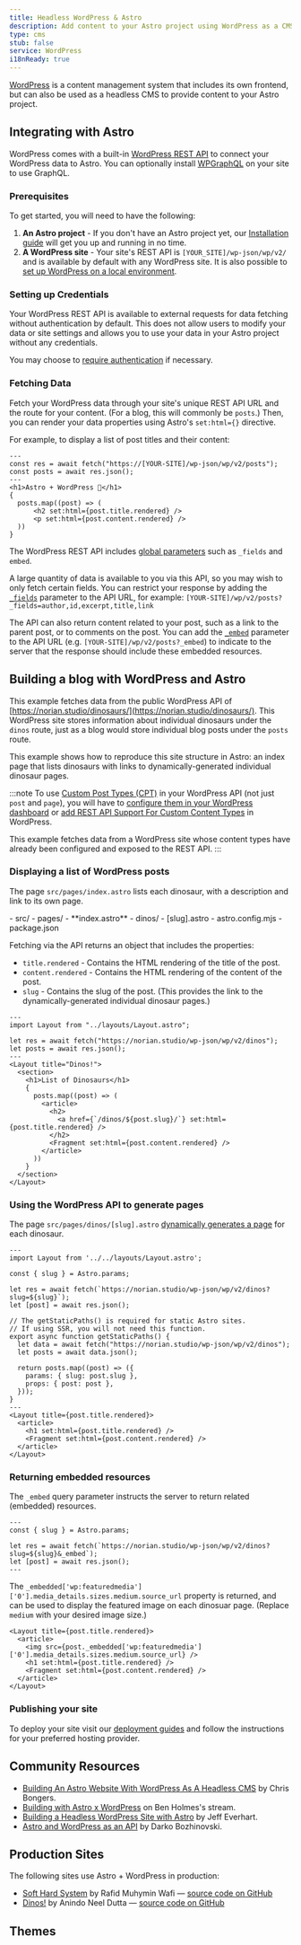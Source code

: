 ```yaml
---
title: Headless WordPress & Astro
description: Add content to your Astro project using WordPress as a CMS
type: cms
stub: false
service: WordPress
i18nReady: true
---
```


[WordPress](https://wordpress.org/) is a content management system that includes its own frontend, but can also be used as a headless CMS to provide content to your Astro project.

## Integrating with Astro

WordPress comes with a built-in [WordPress REST API](https://developer.wordpress.org/rest-api/) to connect your WordPress data to Astro. You can optionally install [WPGraphQL](https://wordpress.org/plugins/wp-graphql/) on your site to use GraphQL.

### Prerequisites

To get started, you will need to have the following:

1. **An Astro project** - If you don't have an Astro project yet, our [Installation guide](/en/install/auto/) will get you up and running in no time.
2. **A WordPress site** - Your site's REST API is `[YOUR_SITE]/wp-json/wp/v2/` and is available by default with any WordPress site. It is also possible to [set up WordPress on a local environment](https://wordpress.org/support/article/installing-wordpress-on-your-own-computer/).

### Setting up Credentials

Your WordPress REST API is available to external requests for data fetching without authentication by default. This does not allow users to modify your data or site settings and allows you to use your data in your Astro project without any credentials.

You may choose to [require authentication](https://developer.wordpress.org/rest-api/frequently-asked-questions/#require-authentication-for-all-requests) if necessary.

### Fetching Data

Fetch your WordPress data through your site's unique REST API URL and the route for your content. (For a blog, this will commonly be `posts`.) Then, you can render your data properties using Astro's `set:html={}` directive. 

For example, to display a list of post titles and their content:

```astro title="src/pages/index.astro"
---
const res = await fetch("https://[YOUR-SITE]/wp-json/wp/v2/posts");
const posts = await res.json();
---
<h1>Astro + WordPress 🚀</h1>
{
  posts.map((post) => (
      <h2 set:html={post.title.rendered} />
      <p set:html={post.content.rendered} />
  ))
}
```

The WordPress REST API includes [global parameters](https://developer.wordpress.org/rest-api/using-the-rest-api/global-parameters/) such as `_fields` and `embed`. 

A large quantity of data is available to you via this API, so you may wish to only fetch certain fields. You can restrict your response by adding the [`_fields`](https://developer.wordpress.org/rest-api/using-the-rest-api/global-parameters/#_fields) parameter to the API URL, for example: `[YOUR-SITE]/wp/v2/posts?_fields=author,id,excerpt,title,link` 

The API can also return content related to your post, such as a link to the parent post, or to comments on the post. You can add the [`_embed`](https://developer.wordpress.org/rest-api/using-the-rest-api/global-parameters/#_embed) parameter to the API URL (e.g. `[YOUR-SITE]/wp/v2/posts?_embed`) to indicate to the server that the response should include these embedded resources.

## Building a blog with WordPress and Astro

This example fetches data from the public WordPress API of [https://norian.studio/dinosaurs/](https://norian.studio/dinosaurs/). This WordPress site stores information about individual dinosaurs under the `dinos` route, just as a blog would store individual blog posts under the `posts` route.

This example shows how to reproduce this site structure in Astro: an index page that lists dinosaurs with links to dynamically-generated individual dinosaur pages.

:::note
To use [Custom Post Types (CPT)](https://learn.wordpress.org/lesson-plan/custom-post-types/) in your WordPress API (not just `post` and `page`), you will have to [configure them in your WordPress dashboard](https://stackoverflow.com/questions/48536646/how-can-i-get-data-from-custom-post-type-using-wp-rest-api) or [add REST API Support For Custom Content Types](https://developer.wordpress.org/rest-api/extending-the-rest-api/adding-rest-api-support-for-custom-content-types/) in WordPress.

This example fetches data from a WordPress site whose content types have already been configured and exposed to the REST API.
:::

### Displaying a list of WordPress posts

The page `src/pages/index.astro` lists each dinosaur, with a description and link to its own page.

<FileTree title="Project Structure">
- src/
  - pages/
    - **index.astro**
    - dinos/
      - [slug].astro
- astro.config.mjs
- package.json
</FileTree>

Fetching via the API returns an object that includes the properties:

- `title.rendered` - Contains the HTML rendering of the title of the post.
- `content.rendered` - Contains the HTML rendering of the content of the post.
- `slug` - Contains the slug of the post. (This provides the link to the dynamically-generated individual dinosaur pages.)

```astro title="/src/pages/index.astro"
---
import Layout from "../layouts/Layout.astro";

let res = await fetch("https://norian.studio/wp-json/wp/v2/dinos");
let posts = await res.json();
---
<Layout title="Dinos!">
  <section>
    <h1>List of Dinosaurs</h1>
    {
      posts.map((post) => (
        <article>
          <h2>
            <a href={`/dinos/${post.slug}/`} set:html={post.title.rendered} />
          </h2>
          <Fragment set:html={post.content.rendered} />
        </article>
      ))
    }
  </section>
</Layout>
```

### Using the WordPress API to generate pages

The page `src/pages/dinos/[slug].astro` [dynamically generates a page](/en/core-concepts/routing/#dynamic-routes) for each dinosaur.

```astro title="/src/pages/dinos/[slug].astro"
---
import Layout from '../../layouts/Layout.astro';

const { slug } = Astro.params;

let res = await fetch(`https://norian.studio/wp-json/wp/v2/dinos?slug=${slug}`);
let [post] = await res.json();

// The getStaticPaths() is required for static Astro sites.
// If using SSR, you will not need this function.
export async function getStaticPaths() {
  let data = await fetch("https://norian.studio/wp-json/wp/v2/dinos");
  let posts = await data.json();

  return posts.map((post) => ({
    params: { slug: post.slug },
    props: { post: post },
  }));
}
---
<Layout title={post.title.rendered}>
  <article>
    <h1 set:html={post.title.rendered} />
    <Fragment set:html={post.content.rendered} />
  </article>
</Layout>
```

### Returning embedded resources

The `_embed` query parameter instructs the server to return related (embedded) resources.

```astro title="src/pages/dinos/[slug].astro" /&_embed/
---
const { slug } = Astro.params;

let res = await fetch(`https://norian.studio/wp-json/wp/v2/dinos?slug=${slug}&_embed`);
let [post] = await res.json();
---
```

The `_embedded['wp:featuredmedia']['0'].media_details.sizes.medium.source_url` property is returned, and can be used to display the featured image on each dinosuar page. (Replace `medium` with your desired image size.)

```astro title="/src/pages/dinos/[slug].astro" {3}
<Layout title={post.title.rendered}>
  <article>
    <img src={post._embedded['wp:featuredmedia']['0'].media_details.sizes.medium.source_url} />
    <h1 set:html={post.title.rendered} />
    <Fragment set:html={post.content.rendered} />
  </article>
</Layout>
```

### Publishing your site

To deploy your site visit our [deployment guides](/en/guides/deploy/) and follow the instructions for your preferred hosting provider.

## Community Resources 

- [Building An Astro Website With WordPress As A Headless CMS](https://blog.openreplay.com/building-an-astro-website-with-wordpress-as-a-headless-cms/) by Chris Bongers.
- [Building with Astro x WordPress](https://www.youtube.com/watch?v=Jstqgklvfnc) on Ben Holmes's stream.
- [Building a Headless WordPress Site with Astro](https://developers.wpengine.com/blog/building-a-headless-wordpress-site-with-astro) by Jeff Everhart.
- [Astro and WordPress as an API](https://darko.io/posts/wp-as-an-api/) by Darko Bozhinovski.

## Production Sites

The following sites use Astro + WordPress in production:

- [Soft Hard System](https://softhardsystem.com/) by Rafid Muhymin Wafi — [source code on GitHub](https://github.com/RafidMuhymin/softhardsystem)
- [Dinos!](https://wc-dinos.netlify.app/) by Anindo Neel Dutta — [source code on GitHub](https://github.com/leen-neel/astro-wordpress)

## Themes

<Grid>
  <Card title="Astro WordPress Starter" href="https://astro.build/themes/details/astro-wordpress-starter/" thumbnail="astro-theme-stone.png"/>
</Grid>
